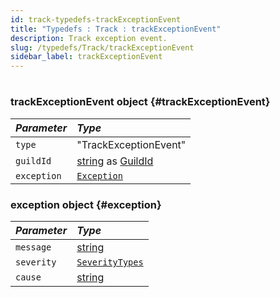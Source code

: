 ```yaml
---
id: track-typedefs-trackExceptionEvent
title: "Typedefs : Track : trackExceptionEvent"
description: Track exception event.
slug: /typedefs/Track/trackExceptionEvent
sidebar_label: trackExceptionEvent
---
```



#

### trackExceptionEvent <span className="info badge">object</span> {#trackExceptionEvent}

| <i className="fa-solid fa-hashtag"/> Parameter | <i className="fa-solid fa-font"/> Type                                                                                                                                                                        |
| :--------------------------------------------- | :------------------------------------------------------------------------------------------------------------------------------------------------------------------------------------------------------------ |
| `type`                                      | "TrackExceptionEvent"                                                                                                            |
| `guildId`                                         | [string](https://developer.mozilla.org/en-US/docs/Web/JavaScript/Reference/Global_Objects/String) as [GuildId](https://discord.js.org/docs/packages/discord.js/14.17.3/Guild:Class#id)                                                                                                                                                                           |
| `exception`                                   | [`Exception`](#exception)    |

### exception <span className="info badge">object</span> {#exception}

| <i className="fa-solid fa-hashtag"/> Parameter | <i className="fa-solid fa-font"/> Type                                                                                                                                                                        |
| :--------------------------------------------- | :------------------------------------------------------------------------------------------------------------------------------------------------------------------------------------------------------------ |
| `message`                                      | [string](https://developer.mozilla.org/en-US/docs/Web/JavaScript/Reference/Global_Objects/String)                                                                                                            |
| `severity`                                         | [`SeverityTypes`](../../Enums/SeverityTypes.mdx)                                                                                                                                                                           |
| `cause`                                   | [string](https://developer.mozilla.org/en-US/docs/Web/JavaScript/Reference/Global_Objects/String)                                                                                                                                                                           |